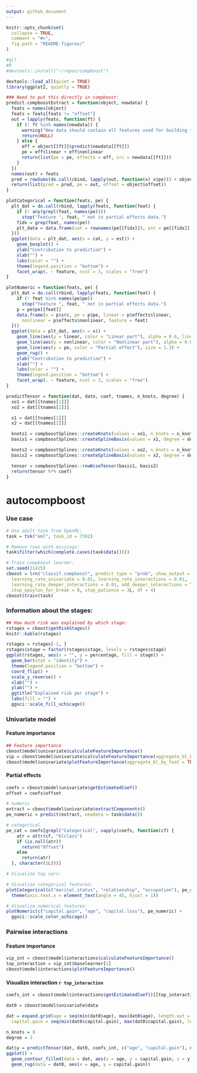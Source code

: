```yaml
---
output: github_document
---
```


<!-- README.md is generated from README.Rmd. Please edit that file -->

```r
knitr::opts_chunk$set(
  collapse = TRUE,
  comment = "#>",
  fig.path = "README-figures/"
)

#q()
#R
#devtools::install("~/repos/compboost")

devtools::load_all(quiet = TRUE)
library(ggplot2, quietly = TRUE)

### Need to put this directly in compboost:
predict.compboostExtract = function(object, newdata) {
  feats = names(object)
  feats = feats[feats != "offset"]
  out = lapply(feats, function(ft) {
    if (! ft %in% names(newdata)) {
      warning("New data should contain all features used for building the model! Feature ", ft, " is missing.")
      return(NULL)
    } else {
      eff = object[[ft]]$predict(newdata[[ft]])
      pe = eff$linear + eff$nonlinear
      return(list(pe = pe, effects = eff, src = newdata[[ft]]))
    }
  })
  names(out) = feats
  pred = rowSums(do.call(cbind, lapply(out, function(x) x$pe))) + object$offset
  return(list(pred = pred, pe = out, offset = object$offset))
}

plotCategorical = function(feats, pe) {
  plt_dat = do.call(rbind, lapply(feats, function(feat) {
    if (! any(grepl(feat, names(pe))))
      stop("Feature ", feat, " not in partial effects data.")
    fidx = grep(feat, names(pe))
    plt_data = data.frame(cat = rownames(pe[[fidx]]), est = pe[[fidx]], feature = feat)
  }))
  ggplot(data = plt_dat, aes(x = cat, y = est)) +
    geom_boxplot() +
    ylab("Contribution to prediction") +
    xlab("") +
    labs(color = "") +
    theme(legend.position = "bottom") +
    facet_wrap(. ~ feature, ncol = 3, scales = "free")
}

plotNumeric = function(feats, pe) {
  plt_dat = do.call(rbind, lapply(feats, function(feat) {
    if (! feat %in% names(pe$pe))
      stop("Feature ", feat, " not in partial effects data.")
    p = pe$pe[[feat]]
    data.frame(x = p$src, pe = p$pe, linear = p$effects$linear,
      nonlinear = p$effects$nonlinear, feature = feat)
  }))
  ggplot(data = plt_dat, aes(x = x)) +
    geom_line(aes(y = linear, color = "Linear part"), alpha = 0.6, linetype = "dashed") +
    geom_line(aes(y = nonlinear, color = "Nonlinear part"), alpha = 0.6, linetype = "dashed") +
    geom_line(aes(y = pe, color = "Partial effect"), size = 1.3) +
    geom_rug() +
    ylab("Contribution to prediction") +
    xlab("") +
    labs(color = "") +
    theme(legend.position = "bottom") +
    facet_wrap(. ~ feature, ncol = 3, scales = "free")
}

predictTensor = function(dat, dato, coef, tnames, n_knots, degree) {
  xo1 = dat[[tnames[1]]]
  xo2 = dat[[tnames[2]]]

  x1 = dat[[tnames[1]]]
  x2 = dat[[tnames[2]]]

  knots1 = compboostSplines::createKnots(values = xo1, n_knots = n_knots, degree = degree)
  basis1 = compboostSplines::createSplineBasis(values = x1, degree = degree, knots = knots1)

  knots2 = compboostSplines::createKnots(values = xo2, n_knots = n_knots, degree = degree)
  basis2 = compboostSplines::createSplineBasis(values = x2, degree = degree, knots = knots2)

  tensor = compboostSplines::rowWiseTensor(basis1, basis2)
  return(tensor %*% coef)
}
```

# autocompboost

### Use case

```r
# Use adult task from OpenML:
task = tsk("oml", task_id = 7592)

# Remove rows with missings:
task$filter(which(complete.cases(task$data())))

# Train compboost learner:
set.seed(31415)
cboost = lrn("classif.compboost", predict_type = "prob", show_output = TRUE,
  learning_rate_univariate = 0.01, learning_rate_interactions = 0.01,
  learning_rate_deeper_interactions = 0.01, add_deeper_interactions = TRUE,
  stop_epsylon_for_break = 0, stop_patience = 3L, df = 4)
cboost$train(task)

```

### Information about the stages:

```r
## How much risk was explained by which stage:
rstages = cboost$getRiskStages()
knitr::kable(rstages)

rstages = rstages[-1, ]
rstages$stage = factor(rstages$stage, levels = rstages$stage)
ggplot(rstages, aes(x = "", y = percentage, fill = stage)) +
  geom_bar(stat = "identity") +
  theme(legend.position = "bottom") +
  coord_flip() +
  scale_y_reverse() +
  xlab("") +
  ylab("") +
  ggtitle("Explained risk per stage") +
  labs(fill = "") +
  ggsci::scale_fill_uchicago()
```

### Univariate model

#### Feature importance

```r
## Feature importance
cboost$model$univariate$calculateFeatureImportance()
vip = cboost$model$univariate$calculateFeatureImportance(aggregate_bl_by_feat = TRUE)
cboost$model$univariate$plotFeatureImportance(aggregate_bl_by_feat = TRUE)
```

#### Partial effects

```r
coefs = cboost$model$univariate$getEstimatedCoef()
offset = coefs$offset

# numeric
extract = cboost$model$univariate$extractComponents()
pe_numeric = predict(extract, newdata = task$data())

# categorical
pe_cat = coefs[grepl("Categorical", vapply(coefs, function(cf) {
    atr = attr(cf, "blclass")
    if (is.null(atr))
      return("Offset")
    else
      return(atr)
  }, character(1L)))]

# Visualize top vars:

# Visualize categorical features:
plotCategorical(c("marital.status", "relationship", "occupation"), pe_cat) +
  theme(axis.text.x = element_text(angle = 45, hjust = 1))

# Visualize numerical features:
plotNumeric(c("capital.gain", "age", "capital.loss"), pe_numeric) +
  ggsci::scale_color_uchicago()
```

### Pairwise interactions


#### Feature importance

```r
vip_int = cboost$model$interactions$calculateFeatureImportance()
top_interaction = vip_int$baselearner[1]
cboost$model$interactions$plotFeatureImportance()
```

#### Visualize interaction `r top_interaction`

```r
coefs_int = cboost$model$interactions$getEstimatedCoef()[[top_interaction]]

dat0 = cboost$model$univariate$data

dat = expand.grid(age = seq(min(dat0$age), max(dat0$age), length.out = 100),
  capital.gain = seq(min(dat0$capital.gain), max(dat0$capital.gain), length.out = 100))

n_knots = 8
degree = 3

dat$y = predictTensor(dat, dat0, coefs_int, c("age", "capital.gain"), n_knots, degree)
ggplot() +
  geom_contour_filled(data = dat, aes(x = age, y = capital.gain, z = y), bins = 15) +
  geom_rug(data = dat0, aes(x = age, y = capital.gain))
```


